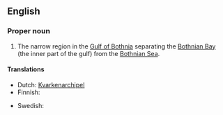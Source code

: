 ==English==
{{wikipedia}}

===Proper noun===
{{en-proper noun}}

# The narrow region in the [[Gulf of Bothnia]] separating the [[Bothnian Bay]] (the inner part of the gulf) from the [[Bothnian Sea]].

====Translations====
{{trans-top|narrow region}}
* Dutch: [[Kvarkenarchipel]]
* Finnish: {{t+|fi|Merenkurkku}}
{{trans-mid}}
* Swedish: {{t-|sv|Kvarken}}
{{trans-bottom}}